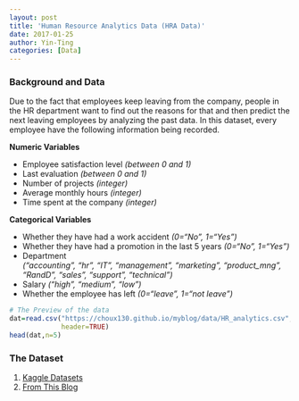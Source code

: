 ```yaml
---
layout: post
title: 'Human Resource Analytics Data (HRA Data)'
date: 2017-01-25
author: Yin-Ting 
categories: [Data]
---
```

### Background and Data
Due to the fact that employees keep leaving from the company, people in the HR department want to find out the reasons for that and then predict the next leaving employees by analyzing the past data. In this dataset, every employee have the following information being recorded. 

**Numeric Variables**

* Employee satisfaction level _(between 0 and 1)_
* Last evaluation _(between 0 and 1)_
* Number of projects _(integer)_
* Average monthly hours _(integer)_
* Time spent at the company _(integer)_
    
**Categorical Variables**

* Whether they have had a work accident _(0="No", 1="Yes")_
* Whether they have had a promotion in the last 5 years _(0="No", 1="Yes")_
* Department <br />
  _("accounting", "hr", "IT", "management", "marketing", "product_mng", "RandD", "sales", "support", "technical")_
* Salary _("high", "medium", "low")_
* Whether the employee has left _(0="leave", 1="not leave")_

```r
# The Preview of the data
dat=read.csv("https://choux130.github.io/myblog/data/HR_analytics.csv",
             header=TRUE)
head(dat,n=5)
```

### The Dataset 
1. [Kaggle Datasets](https://www.kaggle.com/ludobenistant/hr-analytics)
2. [From This Blog](https://choux130.github.io/myblog/data/HR_analytics.csv)
